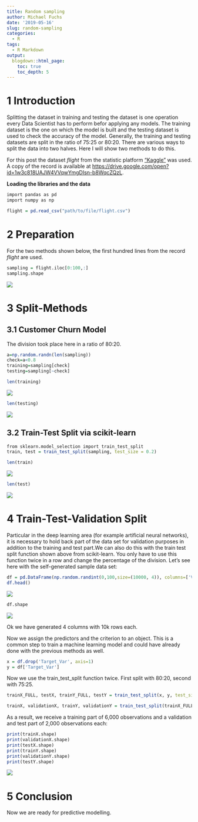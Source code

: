 ```yaml
---
title: Random sampling
author: Michael Fuchs
date: '2019-05-16'
slug: random-sampling
categories:
  - R
tags:
  - R Markdown
output:
  blogdown::html_page:
    toc: true
    toc_depth: 5
---
```



# 1 Introduction

Splitting the dataset in training and testing the dataset is one operation every Data Scientist has to perform befor applying any models. The training dataset is the one on which the model is built and the testing dataset is used to check the accuracy of the model. Generally, the training and testing datasets are split in the ratio of 75:25 or 80:20. There are various ways to split the data into two halves. Here I will show two methods to do this.

For this post the dataset *flight* from the statistic platform ["Kaggle"](https://www.kaggle.com) was used. A copy of the record is available at <https://drive.google.com/open?id=1w3c818UAJW4VVqwYmgDIsn-b8WqcZQzL>.



**Loading the libraries and the data**

```r
import pandas as pd
import numpy as np
```

```r
flight = pd.read_csv("path/to/file/flight.csv")
```


# 2 Preparation

For the two methods shown below, the first hundred lines from the record *flight* are used.

```r
sampling = flight.iloc[0:100,:]
sampling.shape
```

![](/post/2019-05-16-random-sampling_files/p10p1.png)



# 3 Split-Methods

## 3.1 Customer Churn Model

The division took place here in a ratio of 80:20.
```r
a=np.random.randn(len(sampling))
check=a<0.8
training=sampling[check]
testing=sampling[~check]
```


```r
len(training)
```

![](/post/2019-05-16-random-sampling_files/p10p2.png)


```r
len(testing)
```

![](/post/2019-05-16-random-sampling_files/p10p3.png)

## 3.2 Train-Test Split via scikit-learn


```r
from sklearn.model_selection import train_test_split
train, test = train_test_split(sampling, test_size = 0.2)
```


```r
len(train)
```

![](/post/2019-05-16-random-sampling_files/p10p4.png)

```r
len(test)
```

![](/post/2019-05-16-random-sampling_files/p10p5.png)


# 4 Train-Test-Validation Split


Particular in the deep learning area (for example artificial neural networks), it is necessary to hold back part of the data set for validation purposes in addition to the training and test part.We can also do this with the train test split function shown above from scikit-learn. You only have to use this function twice in a row and change the percentage of the division. Let's see here with the self-generated sample data set:


```r
df = pd.DataFrame(np.random.randint(0,100,size=(10000, 4)), columns=['Var1', 'Var2', 'Var3', 'Target_Var'])
df.head()
```

![](/post/2019-05-16-random-sampling_files/p10p6.png)


```r
df.shape
```

![](/post/2019-05-16-random-sampling_files/p10p7.png)

Ok we have generated 4 columns with 10k rows each.



Now we assign the predictors and the criterion to an object. This is a common step to train a machine learning model and could have already done with the previous methods as well.

```r
x = df.drop('Target_Var', axis=1)
y = df['Target_Var']
```

Now we use the train_test_split function twice. First split with 80:20, second with 75:25.

```r
trainX_FULL, testX, trainY_FULL, testY = train_test_split(x, y, test_size = 0.2)
```
```r
trainX, validationX, trainY, validationY = train_test_split(trainX_FULL, trainY_FULL, test_size = 0.25)
```


As a result, we receive a training part of 6,000 observations and a validation and test part of 2,000 observations each:

```r
print(trainX.shape)
print(validationX.shape)
print(testX.shape)
print(trainY.shape)
print(validationY.shape)
print(testY.shape)
```

![](/post/2019-05-16-random-sampling_files/p10p8.png)


# 5 Conclusion

Now we are ready for predictive modelling. 
